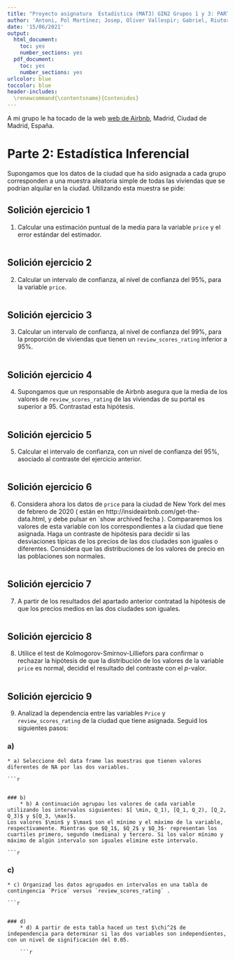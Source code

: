 ```yaml
---
title: "Proyecto asignatura  Estadística (MAT3) GIN2 Grupos 1 y 3: PARTE 2. CUrso 2020-2021"
author: 'Antoni, Pol Martínez; Josep, Oliver Vallespir; Gabriel, Riutort Álvarez; Jorge, Oliveras Hidalgo'
date: '15/06/2021'
output:
  html_document: 
    toc: yes
    number_sections: yes
  pdf_document: 
    toc: yes
    number_sections: yes
urlcolor: blue
toccolor: blue
header-includes:
  \renewcommand{\contentsname}{Contenidos}
---
```


A mi grupo le ha tocado de la web [web de Airbnb](http://insideairbnb.com/get-the-data.html), Madrid, Ciudad de Madrid, España.


# Parte 2: Estadística Inferencial

Supongamos  que los datos de la ciudad que ha sido asignada a cada grupo corresponden a una muestra
aleatoria simple de todas las viviendas que se podrían alquilar en la ciudad.
Utilizando esta muestra se pide:


## Solición ejercicio 1

1. Calcular una estimación puntual de la media para la variable `price` y el error estándar del estimador.

```r

```


## Solición ejercicio 2

2. Calcular un intervalo de confianza, al nivel de confianza del 95\%, para la variable `price`.

```r

```

## Solición ejercicio 3

3. Calcular un intervalo de confianza, al nivel de confianza del 99\%, para la
proporción de viviendas que tienen un `review_scores_rating` inferior a 95\%.

```r

```

## Solición ejercicio 4

4. Supongamos que un responsable de Airbnb asegura que la media de los valores de `review_scores_rating`
de las viviendas de su portal es superior a 95. Contrastad esta hipótesis.

```r

```

## Solición ejercicio 5

5. Calcular el intervalo de confianza, con un nivel de confianza del 95\%, asociado al contraste del ejercicio anterior.

```r

```

## Solición ejercicio 6

6. Considera ahora los datos de `price` para la ciudad de New York del mes de febrero de 2020 ( están en http://insideairbnb.com/get-the-data.html, y debe pulsar en `show archived fecha ). Compararemos los valores de esta variable con los correspondientes a la ciudad que tiene asignada.
Haga un contraste de hipótesis para decidir si las desviaciones típicas de los precios de las dos ciudades son iguales o diferentes. Considera que las distribuciones de los valores de precio en las poblaciones son normales.

```r

```

## Solición ejercicio 7

7. A partir de los resultados del apartado anterior contratad la hipótesis de que los precios medios en las dos ciudades son iguales.

```r

```

## Solición ejercicio 8

8. Utilice el test de Kolmogorov-Smirnov-Lilliefors para confirmar o rechazar la hipótesis de que la distribución de los valores de la variable `price` es normal, decidid el resultado del contraste  con el $p$-valor.

```r

```

## Solición ejercicio 9

9. Analizad  la dependencia entre las variables `Price` y `review_scores_rating` de la ciudad que tiene asignada. Seguid los siguientes pasos:

### a)
    * a) Seleccione del data frame las muestras que tienen valores diferentes de NA por las dos variables.
    
    ```r

```

### b)
    * b) A continuación agrupau los valores de cada variable utilizando los intervalos siguientes: $[ \min, Q_1), [Q_1, Q_2), [Q_2, Q_3)$ y $[Q_3, \max]$.
Los valores $\min$ y $\max$ son el mínimo y el máximo de la variable, respectivamente. Mientras que $Q_1$, $Q_2$ y $Q_3$· representan los cuartiles primero, segundo (mediana) y tercero. Si los valor mínimo y máximo de algún intervalo son iguales elimine este intervalo.

```r

```

### c)
    * c) Organizad los datos agrupados en intervalos en una tabla de contingencia `Price` versus `review_scores_rating` .
    
    ```r

```

### d)
    * d) A partir de esta tabla haced un test $\chi^2$ de independencia para determinar si las dos variables son independientes, con un nivel de significación del 0.05.
    
    ```r

```